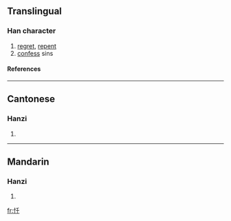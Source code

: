 {{see|懺}}

==Translingual==
===Han character===
{{Han char|rn=61|rad=心|as=03|sn=6|four=9204<sub>0</sub>|canj=心竹十 (PHJ)}}
# [[regret]], [[repent]]
# [[confess]] sins
====References====
{{Han ref|kx=0376.070|dkj=10315|dj=0702.160|hdz=42272.080|uh=5FCF|ud=24527|bh=C9E2|bd=51682}}
----
==Cantonese==
===Hanzi===
{{yue-hanzi|jyut=|y=chaam3}}
# {{defn|Cantonese}}
----
==Mandarin==
===Hanzi===
{{cmn-hanzi|tra=懺|pin=[[chàn]] ([[chan4]])|wg=ch'an<sup>4</sup>}}
# {{defn|Mandarin}}

[[fr:忏]]